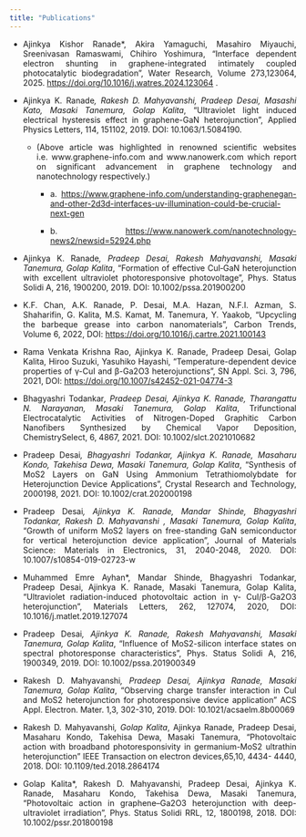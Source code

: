 ---
title: "Publications" 
---

::: {style="text-align: justify"}
-   Ajinkya Kishor Ranade\*, Akira Yamaguchi, Masahiro Miyauchi, Sreenivasan Ramaswami, Chihiro Yoshimura, “Interface dependent electron shunting in graphene-integrated intimately coupled photocatalytic biodegradation”, Water Research, Volume 273,123064, 2025. <https://doi.org/10.1016/j.watres.2024.123064> .

-   Ajinkya K. Ranade*, Rakesh D. Mahyavanshi, Pradeep Desai, Masashi Kato, Masaki Tanemura, Golap Kalita*, “Ultraviolet light induced electrical hysteresis effect in graphene-GaN heterojunction”, Applied Physics Letters, 114, 151102, 2019. DOI: 10.1063/1.5084190.

    -   (Above article was highlighted in renowned scientific websites i.e. www.graphene-info.com and www.nanowerk.com which report on significant advancement in graphene technology and nanotechnology respectively.)

        -   a\. <https://www.graphene-info.com/understanding-graphenegan-and-other-2d3d-interfaces-uv-illumination-could-be-crucial-next-gen>

        -   b\. <https://www.nanowerk.com/nanotechnology-news2/newsid=52924.php>

-   Ajinkya K. Ranade*, Pradeep Desai, Rakesh Mahyavanshi, Masaki Tanemura, Golap Kalita*, “Formation of effective CuI‐GaN heterojunction with excellent ultraviolet photoresponsive photovoltage”, Phys. Status Solidi A, 216, 1900200, 2019. DOI: 10.1002/pssa.201900200

-   K.F. Chan, A.K. Ranade, P. Desai, M.A. Hazan, N.F.I. Azman, S. Shaharifin, G. Kalita, M.S. Kamat, M. Tanemura, Y. Yaakob, “Upcycling the barbeque grease into carbon nanomaterials”, Carbon Trends, Volume 6, 2022, DOI: <https://doi.org/10.1016/j.cartre.2021.100143>

-   Rama Venkata Krishna Rao, Ajinkya K. Ranade, Pradeep Desai, Golap Kalita, Hiroo Suzuki, Yasuhiko Hayashi, “Temperature-dependent device properties of γ-CuI and β-Ga2O3 heterojunctions”, SN Appl. Sci. 3, 796, 2021, DOI: <https://doi.org/10.1007/s42452-021-04774-3>

-   Bhagyashri Todankar*, Pradeep Desai, Ajinkya K. Ranade, Tharangattu N. Narayanan, Masaki Tanemura, Golap Kalita*, Trifunctional Electrocatalytic Activities of Nitrogen-Doped Graphitic Carbon Nanofibers Synthesized by Chemical Vapor Deposition, ChemistrySelect, 6, 4867, 2021. DOI: 10.1002/slct.2021010682

-   Pradeep Desai*, Bhagyashri Todankar, Ajinkya K. Ranade, Masaharu Kondo, Takehisa Dewa, Masaki Tanemura, Golap Kalita*, “Synthesis of MoS2 Layers on GaN Using Ammonium Tetrathiomolybdate for Heterojunction Device Applications”, Crystal Research and Technology, 2000198, 2021. DOI: 10.1002/crat.202000198

-   Pradeep Desai*, Ajinkya K. Ranade, Mandar Shinde, Bhagyashri Todankar, Rakesh D. Mahyavanshi , Masaki Tanemura, Golap Kalita*, “Growth of uniform MoS2 layers on free-standing GaN semiconductor for vertical heterojunction device application”, Journal of Materials Science: Materials in Electronics, 31, 2040-2048, 2020. DOI: 10.1007/s10854-019-02723-w

-   Muhammed Emre Ayhan\*, Mandar Shinde, Bhagyashri Todankar, Pradeep Desai, Ajinkya K. Ranade, Masaki Tanemura, Golap Kalita, “Ultraviolet radiation-induced photovoltaic action in γ- CuI/β-Ga2O3 heterojunction”, Materials Letters, 262, 127074, 2020, DOI: 10.1016/j.matlet.2019.127074

-   Pradeep Desai*, Ajinkya K. Ranade, Rakesh Mahyavanshi, Masaki Tanemura, Golap Kalita*, “Influence of MoS2-silicon interface states on spectral photoresponse characteristics”, Phys. Status Solidi A, 216, 1900349, 2019. DOI: 10.1002/pssa.201900349

-   Rakesh D. Mahyavanshi*, Pradeep Desai, Ajinkya Ranade, Masaki Tanemura, Golap Kalita*, “Observing charge transfer interaction in CuI and MoS2 heterojunction for photoresponsive device application” ACS Appl. Electron. Mater. 1,3, 302-310, 2019. DOI: 10.1021/acsaelm.8b00069

-   Rakesh D. Mahyavanshi*, Golap Kalita*, Ajinkya Ranade, Pradeep Desai, Masaharu Kondo, Takehisa Dewa, Masaki Tanemura, “Photovoltaic action with broadband photoresponsivity in germanium-MoS2 ultrathin heterojunction” IEEE Transaction on electron devices,65,10, 4434- 4440, 2018. DOI: 10.1109/ted.2018.2864174

-   Golap Kalita\*, Rakesh D. Mahyavanshi, Pradeep Desai, Ajinkya K. Ranade, Masaharu Kondo, Takehisa Dewa, Masaki Tanemura, “Photovoltaic action in graphene–Ga2O3 heterojunction with deep- ultraviolet irradiation”, Phys. Status Solidi RRL, 12, 1800198, 2018. DOI: 10.1002/pssr.201800198
:::
